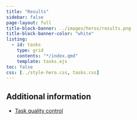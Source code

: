 ```yaml
---
title: "Results"
sidebar: false
page-layout: full
title-block-banner: ../images/heros/results.png
title-block-banner-color: "white"
listing:
  - id: tasks
    type: grid
    contents: "*/index.qmd"
    template: tasks.ejs
toc: false
css: [../style-hero.css, tasks.css]
---
```


:::{#tasks}
:::

## Additional information

* [Task quality control](quality_control.qmd)